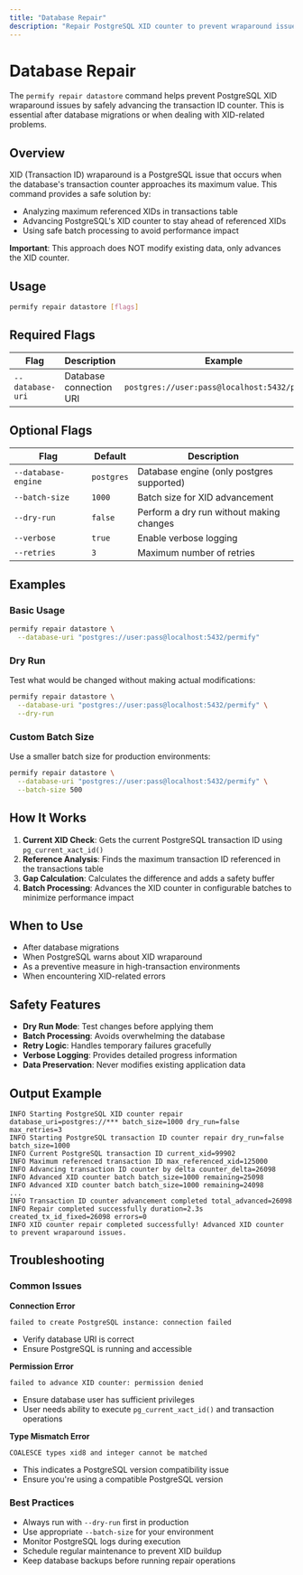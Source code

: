 ```yaml
---
title: "Database Repair"
description: "Repair PostgreSQL XID counter to prevent wraparound issues"
---
```


# Database Repair

The `permify repair datastore` command helps prevent PostgreSQL XID wraparound issues by safely advancing the transaction ID counter. This is essential after database migrations or when dealing with XID-related problems.

## Overview

XID (Transaction ID) wraparound is a PostgreSQL issue that occurs when the database's transaction counter approaches its maximum value. This command provides a safe solution by:

- Analyzing maximum referenced XIDs in transactions table
- Advancing PostgreSQL's XID counter to stay ahead of referenced XIDs
- Using safe batch processing to avoid performance impact

**Important**: This approach does NOT modify existing data, only advances the XID counter.

## Usage

```bash
permify repair datastore [flags]
```

## Required Flags

| Flag | Description | Example |
|------|-------------|---------|
| `--database-uri` | Database connection URI | `postgres://user:pass@localhost:5432/permify` |

## Optional Flags

| Flag | Default | Description |
|------|---------|-------------|
| `--database-engine` | `postgres` | Database engine (only postgres supported) |
| `--batch-size` | `1000` | Batch size for XID advancement |
| `--dry-run` | `false` | Perform a dry run without making changes |
| `--verbose` | `true` | Enable verbose logging |
| `--retries` | `3` | Maximum number of retries |

## Examples

### Basic Usage

```bash
permify repair datastore \
  --database-uri "postgres://user:pass@localhost:5432/permify"
```

### Dry Run

Test what would be changed without making actual modifications:

```bash
permify repair datastore \
  --database-uri "postgres://user:pass@localhost:5432/permify" \
  --dry-run
```

### Custom Batch Size

Use a smaller batch size for production environments:

```bash
permify repair datastore \
  --database-uri "postgres://user:pass@localhost:5432/permify" \
  --batch-size 500
```

## How It Works

1. **Current XID Check**: Gets the current PostgreSQL transaction ID using `pg_current_xact_id()`
2. **Reference Analysis**: Finds the maximum transaction ID referenced in the transactions table
3. **Gap Calculation**: Calculates the difference and adds a safety buffer
4. **Batch Processing**: Advances the XID counter in configurable batches to minimize performance impact

## When to Use

- After database migrations
- When PostgreSQL warns about XID wraparound
- As a preventive measure in high-transaction environments
- When encountering XID-related errors

## Safety Features

- **Dry Run Mode**: Test changes before applying them
- **Batch Processing**: Avoids overwhelming the database
- **Retry Logic**: Handles temporary failures gracefully
- **Verbose Logging**: Provides detailed progress information
- **Data Preservation**: Never modifies existing application data

## Output Example

```
INFO Starting PostgreSQL XID counter repair database_uri=postgres://*** batch_size=1000 dry_run=false max_retries=3
INFO Starting PostgreSQL transaction ID counter repair dry_run=false batch_size=1000
INFO Current PostgreSQL transaction ID current_xid=99902
INFO Maximum referenced transaction ID max_referenced_xid=125000
INFO Advancing transaction ID counter by delta counter_delta=26098
INFO Advanced XID counter batch batch_size=1000 remaining=25098
INFO Advanced XID counter batch batch_size=1000 remaining=24098
...
INFO Transaction ID counter advancement completed total_advanced=26098
INFO Repair completed successfully duration=2.3s created_tx_id_fixed=26098 errors=0
INFO XID counter repair completed successfully! Advanced XID counter to prevent wraparound issues.
```

## Troubleshooting

### Common Issues

**Connection Error**
```
failed to create PostgreSQL instance: connection failed
```
- Verify database URI is correct
- Ensure PostgreSQL is running and accessible

**Permission Error**
```
failed to advance XID counter: permission denied
```
- Ensure database user has sufficient privileges
- User needs ability to execute `pg_current_xact_id()` and transaction operations

**Type Mismatch Error**
```
COALESCE types xid8 and integer cannot be matched
```
- This indicates a PostgreSQL version compatibility issue
- Ensure you're using a compatible PostgreSQL version

### Best Practices

- Always run with `--dry-run` first in production
- Use appropriate `--batch-size` for your environment
- Monitor PostgreSQL logs during execution
- Schedule regular maintenance to prevent XID buildup
- Keep database backups before running repair operations